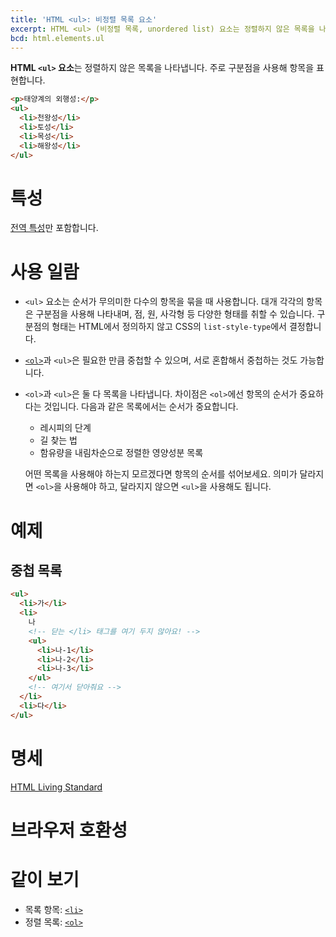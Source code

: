 ```yaml
---
title: 'HTML <ul>: 비정렬 목록 요소'
excerpt: HTML <ul> (비정렬 목록, unordered list) 요소는 정렬하지 않은 목록을 나타냅니다. 주로 구분점을 사용해 항목을 표현합니다.
bcd: html.elements.ul
---
```


**HTML `<ul>` 요소**는 정렬하지 않은 목록을 나타냅니다. 주로 구분점을 사용해 항목을 표현합니다.

<HTMLDemo height={140}>

```html
<p>태양계의 외행성:</p>
<ul>
  <li>천왕성</li>
  <li>토성</li>
  <li>목성</li>
  <li>해왕성</li>
</ul>
```

</HTMLDemo>

# 특성

[전역 특성](/docs/Web/HTML/Global_attributes)만 포함합니다.

# 사용 일람

- `<ul>` 요소는 순서가 무의미한 다수의 항목을 묶을 때 사용합니다. 대개 각각의 항목은 구분점을 사용해 나타내며, 점, 원, 사각형 등 다양한 형태를 취할 수 있습니다. 구분점의 형태는 HTML에서 정의하지 않고 CSS의 <Anchor href="https://developer.mozilla.org/en-US/docs/Web/CSS/list-style-type"><code>list-style-type</code></Anchor>에서 결정합니다.
- [`<ol>`](./ol)과 `<ul>`은 필요한 만큼 중첩할 수 있으며, 서로 혼합해서 중첩하는 것도 가능합니다.
- `<ol>`과 `<ul>`은 둘 다 목록을 나타냅니다. 차이점은 `<ol>`에선 항목의 순서가 중요하다는 것입니다. 다음과 같은 목록에서는 순서가 중요합니다.

  - 레시피의 단계
  - 길 찾는 법
  - 함유량을 내림차순으로 정렬한 영양성분 목록

  어떤 목록을 사용해야 하는지 모르겠다면 항목의 순서를 섞어보세요. 의미가 달라지면 `<ol>`을 사용해야 하고, 달라지지 않으면 `<ul>`을 사용해도 됩니다.

# 예제

## 중첩 목록

```html
<ul>
  <li>가</li>
  <li>
    나
    <!-- 닫는 </li> 태그를 여기 두지 않아요! -->
    <ul>
      <li>나-1</li>
      <li>나-2</li>
      <li>나-3</li>
    </ul>
    <!-- 여기서 닫아줘요 -->
  </li>
  <li>다</li>
</ul>
```

# 명세

[HTML Living Standard](https://html.spec.whatwg.org/multipage/semantics.html#the-ul-element)

# 브라우저 호환성

<BrowserCompat data={bcd} />

# 같이 보기

- 목록 항목: [`<li>`](./li)
- 정렬 목록: [`<ol>`](./ol)

